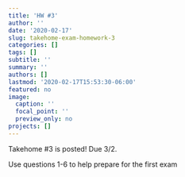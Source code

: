 ```yaml
---
title: 'HW #3'
author: ''
date: '2020-02-17'
slug: takehome-exam-homework-3
categories: []
tags: []
subtitle: ''
summary: ''
authors: []
lastmod: '2020-02-17T15:53:30-06:00'
featured: no
image:
  caption: ''
  focal_point: ''
  preview_only: no
projects: []
---
```



Takehome #3 is posted! Due 3/2. 

Use questions 1-6 to help prepare for the first exam
